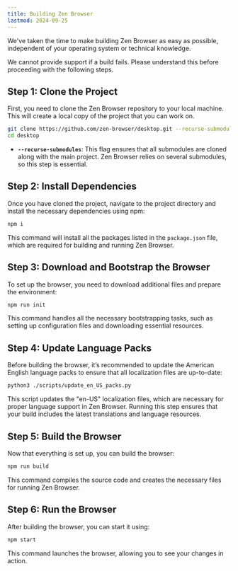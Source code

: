 ```yaml
---
title: Building Zen Browser
lastmod: 2024-09-25
---
```


We've taken the time to make building Zen Browser as easy as possible, independent of your operating system or technical knowledge.

<Callout type="info">
We cannot provide support if a build fails. Please understand this before proceeding with the following steps.
</Callout>

## Step 1: Clone the Project

First, you need to clone the Zen Browser repository to your local machine. This will create a local copy of the project that you can work on.

```bash
git clone https://github.com/zen-browser/desktop.git --recurse-submodules
cd desktop
```

- **`--recurse-submodules`**: This flag ensures that all submodules are cloned along with the main project. Zen Browser relies on several submodules, so this step is essential.

## Step 2: Install Dependencies

Once you have cloned the project, navigate to the project directory and install the necessary dependencies using npm:

```bash
npm i
```

This command will install all the packages listed in the `package.json` file, which are required for building and running Zen Browser.

## Step 3: Download and Bootstrap the Browser

To set up the browser, you need to download additional files and prepare the environment:

```bash
npm run init
```

This command handles all the necessary bootstrapping tasks, such as setting up configuration files and downloading essential resources.

## Step 4: Update Language Packs

Before building the browser, it’s recommended to update the American English language packs to ensure that all localization files are up-to-date:

```bash
python3 ./scripts/update_en_US_packs.py
```

This script updates the "en-US" localization files, which are necessary for proper language support in Zen Browser. Running this step ensures that your build includes the latest translations and language resources.

## Step 5: Build the Browser

Now that everything is set up, you can build the browser:

```bash
npm run build
```

This command compiles the source code and creates the necessary files for running Zen Browser.

## Step 6: Run the Browser

After building the browser, you can start it using:

```bash
npm start
```

This command launches the browser, allowing you to see your changes in action.
